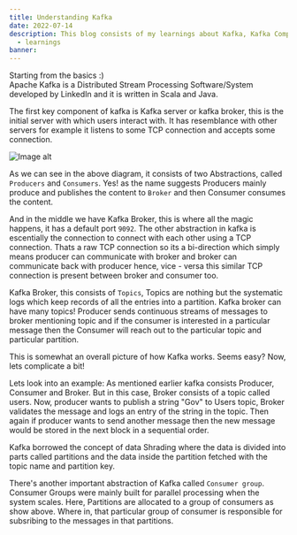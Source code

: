 ```yaml
---
title: Understanding Kafka
date: 2022-07-14
description: This blog consists of my learnings about Kafka, Kafka Components, how it works.
  - learnings
banner: 
---
```


Starting from the basics :) <br />
Apache Kafka is a Distributed Stream Processing Software/System developed by LinkedIn and it is written in Scala and Java.

The first key component of kafka is Kafka server or kafka broker, this is the initial server with which users interact with.
It has resemblance with other servers for example it listens to some TCP connection and accepts some connection.

<img src={E:\goverdhanbiradar\img\Capture.PNG} alt="Image alt" />

As we can see in the above diagram, it consists of two Abstractions, called `Producers` and `Consumers`. Yes! as the name suggests Producers mainly produce and publishes the content
to `Broker` and then Consumer consumes the content. <br />

And in the middle we have Kafka Broker, this is where all the magic happens, it has a default port `9092`. The other abstraction in kafka is escentially the connection
to connect with each other using a TCP connection. Thats a raw TCP connection so its a bi-direction which simply means producer can communicate with broker and broker can communicate back with producer hence, vice - versa 
this similar TCP connection is present between broker and consumer too.

Kafka Broker, this consists of `Topics`, Topics are nothing but the systematic logs which keep records of all the entries into a partition. Kafka broker can have many topics!
Producer sends continuous streams of messages to broker mentioning topic and if the consumer is interested in a particular message then the Consumer will reach out to the
particular topic and particular partition. <br />

This is somewhat an overall picture of how Kafka works. Seems easy? Now, lets complicate a bit! <br />

Lets look into an example: As mentioned earlier kafka consists Producer, Consumer and Broker. But in this case, Broker consists of a topic called users. 
Now, producer wants to publish a string  "Gov" to Users topic, Broker validates the message and logs an entry of the string in the topic. Then again if producer wants to send another message then
the new message would be stored in the next block in a sequential order. 

Kafka borrowed the concept of data Shrading where the data is divided into parts called partitions and the data inside the partition fetched with the topic name and partition key.

There's another important abstraction of Kafka called `Consumer group`.
Consumer Groups were mainly built for parallel processing when the system scales. Here, Partitions are allocated to a group of consumers as show above. Where in, that particular group of consumer is responsible for subsribing to the messages in that partitions. 
